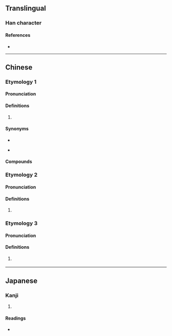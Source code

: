 {{character info}}
==Translingual==

===Han character===
{{Han char|rn=30|rad=口|as=06|sn=9|four=|canj=RGPD|ids=⿰口地}}

====References====
* {{Han ref|kx=0189.271|dkj=03619|hdz=10612.070|uh=54CB|ud=21707}}

----

==Chinese==
{{zh-forms|alt=地}}

===Etymology 1===

====Pronunciation====
{{zh-pron
|m=dì
|c=dei6
|cat=part
}}

====Definitions====
{{zh-hanzi}}

# {{lb|zh|Cantonese}} {{n-g|Plural marker for pronouns.}}
#: {{zh-x|我哋|we; us|C}}

====Synonyms====
* {{zh-l|們}}
* {{q|Hakka}} {{zh-l|*兜}}

====Compounds====
{{zh-der|我哋:ngo5 dei6|你哋:nei5 dei6|佢哋:keoi5 dei6|人哋:jan4 dei6|妳哋:nei5 dei6}}

===Etymology 2===

====Pronunciation====
{{zh-pron
|c=di4
|cat=n
}}

====Definitions====
{{zh-hanzi}}

# {{lb|zh|Cantonese}} {{zh-only used in|爹哋|daddy}}

===Etymology 3===

====Pronunciation====
{{zh-pron
|c=dei2
|cat=n
}}

====Definitions====
{{zh-hanzi}}

# {{lb|zh|Cantonese}} {{n-g|Placed after a reduplicated adjective or stative verb to lessen its intensity.}}
#: {{zh-x|傻 傻{so4-2} 地{dei6-2}|'''kind of''' foolish|C}}
----

==Japanese==

===Kanji===
{{ja-kanji|grade=|rs=口06}}

# {{rfdef|ja|sort=口06}}

====Readings====
* {{ja-readings|on=[[てつ]] (tetsu)|kun=}}
